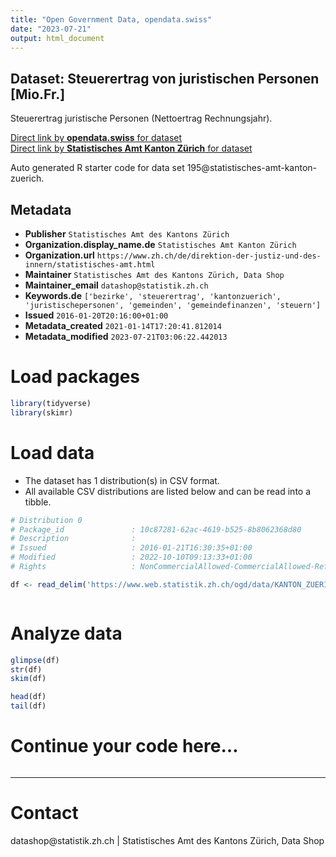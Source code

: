 ```yaml
---
title: "Open Government Data, opendata.swiss"
date: "2023-07-21"
output: html_document
---
```


## Dataset: Steuerertrag von juristischen Personen [Mio.Fr.]

Steuerertrag juristische Personen (Nettoertrag Rechnungsjahr).

[Direct link by **opendata.swiss** for dataset](https://opendata.swiss/de/dataset/steuerertrag-von-juristischen-personen-mio-fr)<br>
[Direct link by **Statistisches Amt Kanton Zürich** for dataset](https://www.zh.ch/de/politik-staat/gemeinden/gemeindeportraet.html)

Auto generated R starter code for data set 195@statistisches-amt-kanton-zuerich.

## Metadata

- **Publisher** `Statistisches Amt des Kantons Zürich`
- **Organization.display_name.de** `Statistisches Amt Kanton Zürich`
- **Organization.url** `https://www.zh.ch/de/direktion-der-justiz-und-des-innern/statistisches-amt.html`
- **Maintainer** `Statistisches Amt des Kantons Zürich, Data Shop`
- **Maintainer_email** `datashop@statistik.zh.ch`
- **Keywords.de** `['bezirke', 'steuerertrag', 'kantonzuerich', 'juristischepersonen', 'gemeinden', 'gemeindefinanzen', 'steuern']`
- **Issued** `2016-01-20T20:16:00+01:00`
- **Metadata_created** `2021-01-14T17:20:41.812014`
- **Metadata_modified** `2023-07-21T03:06:22.442013`


# Load packages

```r

library(tidyverse)
library(skimr)

```

# Load data

-   The dataset has 1 distribution(s) in CSV format.
-   All available CSV distributions are listed below and can be read into a tibble.

```r

# Distribution 0
# Package_id               : 10c87281-62ac-4619-b525-8b8062368d80
# Description              : 
# Issued                   : 2016-01-21T16:30:35+01:00
# Modified                 : 2022-10-10T09:13:33+01:00
# Rights                   : NonCommercialAllowed-CommercialAllowed-ReferenceRequired

df <- read_delim('https://www.web.statistik.zh.ch/ogd/data/KANTON_ZUERICH_298.csv')



```

# Analyze data

```r

glimpse(df)
str(df)
skim(df)

head(df)
tail(df)

```

# Continue your code here...

```r

```

------------------------------------------------------------------------

# Contact

datashop@statistik.zh.ch | Statistisches Amt des Kantons Zürich, Data Shop
